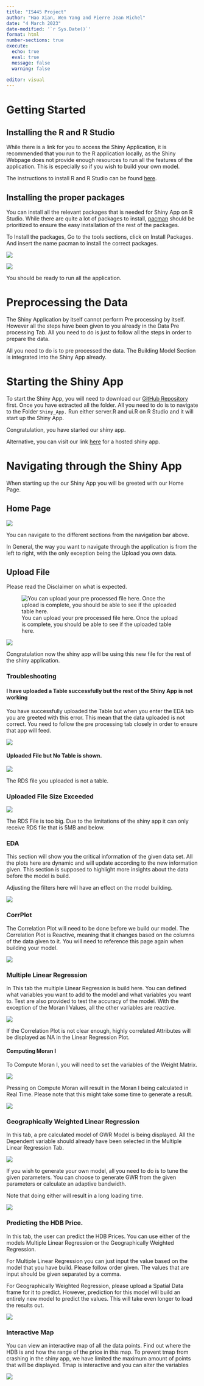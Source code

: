 ```yaml
---
title: "IS445 Project"
author: "Hao Xian, Wen Yang and Pierre Jean Michel"
date: "4 March 2023"
date-modified: '`r Sys.Date()`'
format: html
number-sections: true
execute: 
  echo: true
  eval: true
  message: false
  warning: false
  
editor: visual
---
```


# Getting Started

## Installing the R and R Studio

While there is a link for you to access the Shiny Application, it is recommended that you run to the R application locally, as the Shiny Webpage does not provide enough resources to run all the features of the application. This is especially so if you wish to build your own model.

The instructions to install R and R Studio can be found [here](https://posit.co/download/rstudio-desktop/).

## Installing the proper packages

You can install all the relevant packages that is needed for Shiny App on R Studio. While there are quite a lot of packages to install, [pacman](https://cran.r-project.org/web/packages/pacman/index.html) should be prioritized to ensure the easy installation of the rest of the packages.

To Install the packages, Go to the tools sections, click on Install Packages. And insert the name pacman to install the correct packages.

![](images/image-1594178259.png)

![](images/image-846762764.png)

You should be ready to run all the application.

# Preprocessing the Data

The Shiny Application by itself cannot perform Pre processing by itself. However all the steps have been given to you already in the Data Pre processing Tab. All you need to do is just to follow all the steps in order to prepare the data.

All you need to do is to pre processed the data. The Building Model Section is integrated into the Shiny App already.

# Starting the Shiny App

To start the Shiny App, you will need to download our [GitHub Repository](https://github.com/wyt05/GeoSpatialProject) first. Once you have extracted all the folder. All you need to do is to navigate to the Folder `Shiny_App.` Run either server.R and ui.R on R Studio and it will start up the Shiny App.

Congratulation, you have started our shiny app.

Alternative, you can visit our link [here](https://is415-hdb2023.shinyapps.io/Shiny_app/) for a hosted shiny app.

# Navigating through the Shiny App

When starting up the our Shiny App you will be greeted with our Home Page.

## Home Page

![](images/image-943181994.png)

You can navigate to the different sections from the navigation bar above.

In General, the way you want to navigate through the application is from the left to right, with the only exception being the Upload you own data.

## Upload File

Please read the Disclaimer on what is expected.

![You can upload your pre processed file here. Once the upload is complete, you should be able to see if the uploaded table here.](images/image-1847437255.png)

![](images/image-191044178.png)

Congratulation now the shiny app will be using this new file for the rest of the shiny application.

### Troubleshooting

#### I have uploaded a Table successfully but the rest of the Shiny App is not working

You have successfully uploaded the Table but when you enter the EDA tab you are greeted with this error. This mean that the data uploaded is not correct. You need to follow the pre processing tab closely in order to ensure that app will feed.

![](images/image-1667091527.png)

#### Uploaded File but No Table is shown.

![](images/image-295839219.png)

The RDS file you uploaded is not a table.

### Uploaded File Size Exceeded

![](images/image-1828195131.png)

The RDS File is too big. Due to the limitations of the shiny app it can only receive RDS file that is 5MB and below.

### EDA

This section will show you the critical information of the given data set. All the plots here are dynamic and will update according to the new information given. This section is supposed to highlight more insights about the data before the model is build.

Adjusting the filters here will have an effect on the model building.

![](images/image-1526870859.png)

### CorrPlot

The Correlation Plot will need to be done before we build our model. The Correlation Plot is Reactive, meaning that it changes based on the columns of the data given to it. You will need to reference this page again when building your model.

![](images/image-332029470.png)

### Multiple Linear Regression

In This tab the multiple Linear Regression is build here. You can defined what variables you want to add to the model and what variables you want to. Test are also provided to test the accuracy of the model. With the exception of the Moran I Values, all the other variables are reactive.

![](images/image-479391889.png)

If the Correlation Plot is not clear enough, highly correlated Attributes will be displayed as NA in the Linear Regression Plot.

#### Computing Moran I

To Compute Moran I, you will need to set the variables of the Weight Matrix.

![](images/image-1213413773.png)

Pressing on Compute Moran will result in the Moran I being calculated in Real Time. Please note that this might take some time to generate a result.

![](images/Screenshot%202023-04-14%20at%2011.48.31%20PM.png)

### Geographically Weighted Linear Regression

In this tab, a pre calculated model of GWR Model is being displayed. All the Dependent variable should already have been selected in the Multiple Linear Regression Tab.

![](images/image-427485800.png)

If you wish to generate your own model, all you need to do is to tune the given parameters. You can choose to generate GWR from the given parameters or calculate an adaptive bandwidth.

Note that doing either will result in a long loading time.

![](images/image-1974336337.png)

### Predicting the HDB Price.

In this tab, the user can predict the HDB Prices. You can use either of the models Multiple Linear Regression or the Geographically Weighted Regression.

For Multiple Linear Regression you can just input the value based on the model that you have build. Please follow order given. The values that are input should be given separated by a comma.

For Geographically Weighted Regression, please upload a Spatial Data frame for it to predict. However, prediction for this model will build an entirely new model to predict the values. This will take even longer to load the results out.

![](images/image-1367324794.png)

### Interactive Map

You can view an interactive map of all the data points. Find out where the HDB is and how the range of the price in this map. To prevent tmap from crashing in the shiny app, we have limited the maximum amount of points that will be displayed. Tmap is interactive and you can alter the variables

![](images/image-402058854.png)
